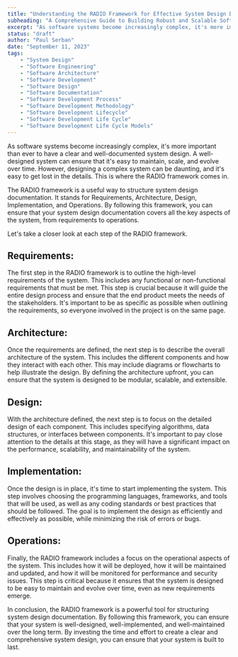 ```yaml
---
title: "Understanding the RADIO Framework for Effective System Design Documentation"
subheading: "A Comprehensive Guide to Building Robust and Scalable Software Systems"
excerpt: "As software systems become increasingly complex, it's more important than ever to have a clear and well-documented system design. A well-designed system can ensure that it's easy to maintain, scale, and evolve over time. However, designing a complex system can be daunting, and it's easy to get lost in the details. This is where the RADIO framework comes in."
status: "draft"
author: "Paul Serban"
date: "September 11, 2023"
tags:
    - "System Design"
    - "Software Engineering"
    - "Software Architecture"
    - "Software Development"
    - "Software Design"
    - "Software Documentation"
    - "Software Development Process"
    - "Software Development Methodology"
    - "Software Development Lifecycle"
    - "Software Development Life Cycle"
    - "Software Development Life Cycle Models"
---
```

As software systems become increasingly complex, it's more important than ever to have a clear and well-documented system design. A well-designed system can ensure that it's easy to maintain, scale, and evolve over time. However, designing a complex system can be daunting, and it's easy to get lost in the details. This is where the RADIO framework comes in.

The RADIO framework is a useful way to structure system design documentation. It stands for Requirements, Architecture, Design, Implementation, and Operations. By following this framework, you can ensure that your system design documentation covers all the key aspects of the system, from requirements to operations.

Let's take a closer look at each step of the RADIO framework.

## Requirements:

The first step in the RADIO framework is to outline the high-level requirements of the system. This includes any functional or non-functional requirements that must be met. This step is crucial because it will guide the entire design process and ensure that the end product meets the needs of the stakeholders. It's important to be as specific as possible when outlining the requirements, so everyone involved in the project is on the same page.

## Architecture:

Once the requirements are defined, the next step is to describe the overall architecture of the system. This includes the different components and how they interact with each other. This may include diagrams or flowcharts to help illustrate the design. By defining the architecture upfront, you can ensure that the system is designed to be modular, scalable, and extensible.

## Design:

With the architecture defined, the next step is to focus on the detailed design of each component. This includes specifying algorithms, data structures, or interfaces between components. It's important to pay close attention to the details at this stage, as they will have a significant impact on the performance, scalability, and maintainability of the system.

## Implementation:

Once the design is in place, it's time to start implementing the system. This step involves choosing the programming languages, frameworks, and tools that will be used, as well as any coding standards or best practices that should be followed. The goal is to implement the design as efficiently and effectively as possible, while minimizing the risk of errors or bugs.

## Operations:

Finally, the RADIO framework includes a focus on the operational aspects of the system. This includes how it will be deployed, how it will be maintained and updated, and how it will be monitored for performance and security issues. This step is critical because it ensures that the system is designed to be easy to maintain and evolve over time, even as new requirements emerge.

In conclusion, the RADIO framework is a powerful tool for structuring system design documentation. By following this framework, you can ensure that your system is well-designed, well-implemented, and well-maintained over the long term. By investing the time and effort to create a clear and comprehensive system design, you can ensure that your system is built to last.